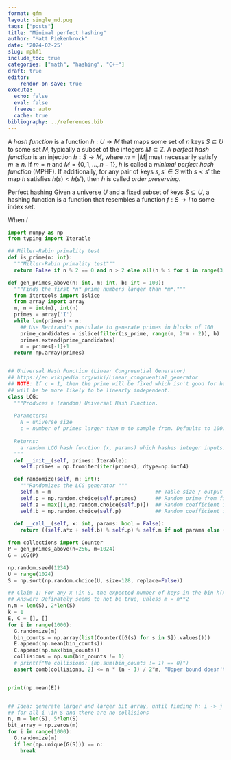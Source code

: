 ```yaml
---
format: gfm
layout: single_md.pug
tags: ["posts"]
title: "Minimal perfect hashing"
author: "Matt Piekenbrock"
date: '2024-02-25'
slug: mphf1
include_toc: true
categories: ["math", "hashing", "C++"]
draft: true
editor: 
    rendor-on-save: true
execute:
  echo: false
  eval: false 
  freeze: auto
  cache: true
bibliography: ../references.bib
---
```


A _hash function_ is a function $h : U \to M$ that maps some set of $n$ keys $S \subseteq U$ to some set $M$, typically a subset of the integers $M \subset \mathbb{Z}$. A _perfect hash function_ is an injection $h : S \to M$, where $m = \lvert M \rvert$ must necessarily satisfy $m \geq n$. If $m = n$ and $M = \{0, 1, \dots, n - 1\}$, $h$ is called a _minimal perfect hash function_ (MPHF). If additionally, for any pair of keys $s, s' \in S$ with $s < s'$ the map $h$ satisfies $h(s) < h(s')$, then $h$ is called _order preserving_. 

Perfect hashing 
Given a universe $U$ and a fixed subset of keys $S \subseteq U$, a hashing function is a function that resembles a function $f: S \to I$ to some index set. 

When $I$ 

```python
import numpy as np 
from typing import Iterable

## Miller-Rabin primality test
def is_prime(n: int):
  """Miller-Rabin primality test"""
  return False if n % 2 == 0 and n > 2 else all(n % i for i in range(3, int(np.sqrt(n)) + 1, 2))

def gen_primes_above(n: int, m: int, b: int = 100):
  """Finds the first *n* prime numbers larger than *m*."""
  from itertools import islice
  from array import array
  m, n = int(m), int(n)
  primes = array('I')
  while len(primes) < n:
    ## Use Bertrand's postulate to generate primes in blocks of 100 
    prime_candidates = islice(filter(is_prime, range(m, 2*m - 2)), b)
    primes.extend(prime_candidates)
    m = primes[-1]+1
  return np.array(primes)


## Universal Hash Function (Linear Congruential Generator)
## https://en.wikipedia.org/wiki/Linear_congruential_generator
## NOTE: If c = 1, then the prime will be fixed which isn't good for hashing as multiple hash functions
## will be be more likely to be linearly independent.  
class LCG:
  """Produces a (random) Universal Hash Function. 
  
  Parameters: 
    N = universe size 
    c = number of primes larger than m to sample from. Defaults to 100. 
  
  Returns: 
    a random LCG hash function (x, params) which hashes integer inputs. Supply params=True to see the parameters.
  """
  def __init__(self, primes: Iterable):
    self.primes = np.fromiter(iter(primes), dtype=np.int64)

  def randomize(self, m: int):
    """Randomizes the LCG generator """
    self.m = m                                  ## Table size / output range 
    self.p = np.random.choice(self.primes)      ## Random prime from first |c| primes after m 
    self.a = max([1,np.random.choice(self.p)])  ## Random coefficient in the range [1, p)
    self.b = np.random.choice(self.p)           ## Random coefficient in the range [1, p)
  
  def __call__(self, x: int, params: bool = False):
    return ((self.a*x + self.b) % self.p) % self.m if not params else (self.a,self.b,self.p,self.m)

from collections import Counter
P = gen_primes_above(n=256, m=1024)
G = LCG(P)

np.random.seed(1234)
U = range(1024)
S = np.sort(np.random.choice(U, size=128, replace=False))

## Claim 1: For any x \in S, the expected number of keys in the bin h(x) is n / m
## Answer: Definately seems to not be true, unless m = n**2
n,m = len(S), 2*len(S)
k = 1
E, C = [], []
for i in range(1000):
  G.randomize(m)
  bin_counts = np.array(list(Counter([G(s) for s in S]).values()))
  E.append(np.mean(bin_counts))
  C.append(np.max(bin_counts))
  collisions = np.sum(bin_counts != 1)
  # print(f"No collisions: {np.sum(bin_counts != 1) == 0}")
  assert comb(collisions, 2) <= n * (n - 1) / 2*m, "Upper bound doesn't hold"


print(np.mean(E))


## Idea: generate larger and larger bit array, until finding h: i -> j s.t. b[h(i)] = 1 
## for all i \in S and there are no collisions 
n, m = len(S), 5*len(S)
bit_array = np.zeros(m)
for i in range(1000):
  G.randomize(m)
  if len(np.unique(G(S))) == n:
    break

```
